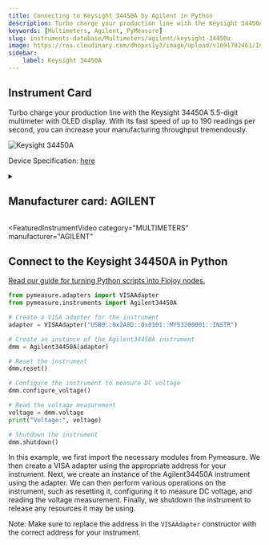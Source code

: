 ```yaml
---
title: Connecting to Keysight 34450A by Agilent in Python
description: Turbo charge your production line with the Keysight 34450A 5.5-digit multimeter with OLED display. With its fast speed of up to 190 readings per second, you can increase your manufacturing throughput tremendously.
keywords: [Multimeters, Agilent, PyMeasure] 
slug: instruments-database/Multimeters/agilent/keysight-34450a 
image: https://res.cloudinary.com/dhopxs1y3/image/upload/v1691782461/Instruments/Multimeters/Keysight-34450A/Keysight-34450A.png
sidebar:
    label: Keysight 34450A 
---
```



## Instrument Card

Turbo charge your production line with the Keysight 34450A 5.5-digit multimeter with OLED display. With its fast speed of up to 190 readings per second, you can increase your manufacturing throughput tremendously.

![Keysight 34450A](https://res.cloudinary.com/dhopxs1y3/image/upload/v1691782461/Instruments/Multimeters/Keysight-34450A/Keysight-34450A.png)

Device Specification: [here](https://www.keysight.com/us/en/assets/7018-03659/product-fact-sheets/5991-1206.pdf)

<details style={{ marginTop: "15px"}}>
<summary><h2 style={{display:'inline'}}>Manufacturer card: AGILENT</h2></summary>

![AGILENT](https://res.cloudinary.com/dhopxs1y3/image/upload/v1692126006/Instruments/Vendor%20Logos/Agilent.png)

Keysight Technologies, or Keysight, is an American company that manufactures electronics test and measurement equipment and software

- Headquarters: USA
- Yearly Revenue (millions, USD): 5420
- Vendor Website: [here](https://www.keysight.com/us/en/home.html)

</details>


<FeaturedInstrumentVideo
  category="MULTIMETERS"
  manufacturer="AGILENT"
></FeaturedInstrumentVideo>

## Connect to the Keysight 34450A in Python

[Read our guide for turning Python scripts into Flojoy nodes.](https://docs.flojoy.ai/contribution/blocks/custom-flojoy-block/)



<Tabs>
<TabItem value="Flojoy" label="Flojoy" className="flojoy-instrument-tabs">

<NodeCardCollection category="MULTIMETERS" manufacturer="Agilent"></NodeCardCollection>

</TabItem>
<TabItem value="PyMeasure" label="PyMeasure">


```python
from pymeasure.adapters import VISAAdapter
from pymeasure.instruments import Agilent34450A

# Create a VISA adapter for the instrument
adapter = VISAAdapter("USB0::0x2A8D::0x0101::MY53200001::INSTR")

# Create an instance of the Agilent34450A instrument
dmm = Agilent34450A(adapter)

# Reset the instrument
dmm.reset()

# Configure the instrument to measure DC voltage
dmm.configure_voltage()

# Read the voltage measurement
voltage = dmm.voltage
print("Voltage:", voltage)

# Shutdown the instrument
dmm.shutdown()
```

In this example, we first import the necessary modules from Pymeasure. We then create a VISA adapter using the appropriate address for your instrument. Next, we create an instance of the Agilent34450A instrument using the adapter. We can then perform various operations on the instrument, such as resetting it, configuring it to measure DC voltage, and reading the voltage measurement. Finally, we shutdown the instrument to release any resources it may be using.

Note: Make sure to replace the address in the `VISAAdapter` constructor with the correct address for your instrument.

</TabItem>
</Tabs>